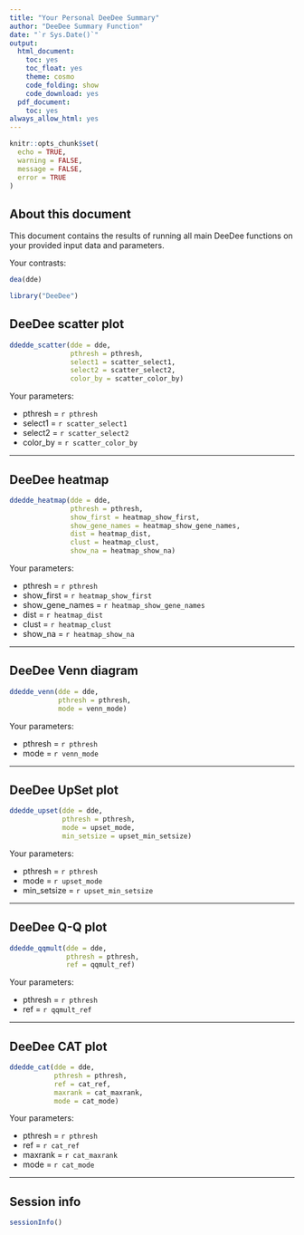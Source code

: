 ```yaml
---
title: "Your Personal DeeDee Summary"
author: "DeeDee Summary Function"
date: "`r Sys.Date()`"
output:
  html_document:
    toc: yes
    toc_float: yes
    theme: cosmo
    code_folding: show
    code_download: yes
  pdf_document:
    toc: yes
always_allow_html: yes
---
```


```r
knitr::opts_chunk$set(
  echo = TRUE,
  warning = FALSE,
  message = FALSE,
  error = TRUE
)
```

## About this document

This document contains the results of running all main DeeDee functions on your provided input data and parameters. 

Your contrasts:
```r
dea(dde)
```


```r
library("DeeDee")
```


## DeeDee scatter plot

```r
ddedde_scatter(dde = dde,
               pthresh = pthresh,
               select1 = scatter_select1,
               select2 = scatter_select2,
               color_by = scatter_color_by)
```

Your parameters: 

* pthresh = `r pthresh` 
* select1 = `r scatter_select1`
* select2 = `r scatter_select2`
* color_by = `r scatter_color_by`

***

## DeeDee heatmap

```r
ddedde_heatmap(dde = dde,
               pthresh = pthresh,
               show_first = heatmap_show_first,
               show_gene_names = heatmap_show_gene_names,
               dist = heatmap_dist,
               clust = heatmap_clust,
               show_na = heatmap_show_na)
```

Your parameters: 

* pthresh = `r pthresh` 
* show_first = `r heatmap_show_first`
* show_gene_names = `r heatmap_show_gene_names`
* dist = `r heatmap_dist`
* clust = `r heatmap_clust`
* show_na = `r heatmap_show_na`

***

## DeeDee Venn diagram

```r
ddedde_venn(dde = dde,
            pthresh = pthresh,
            mode = venn_mode)
```

Your parameters: 

* pthresh = `r pthresh` 
* mode = `r venn_mode`

***

## DeeDee UpSet plot

```r
ddedde_upset(dde = dde,
             pthresh = pthresh,
             mode = upset_mode,
             min_setsize = upset_min_setsize)
```

Your parameters: 

* pthresh = `r pthresh` 
* mode = `r upset_mode`
* min_setsize = `r upset_min_setsize`

***

## DeeDee Q-Q plot

```r
ddedde_qqmult(dde = dde,
              pthresh = pthresh,
              ref = qqmult_ref)
```

Your parameters: 

* pthresh = `r pthresh`
* ref = `r qqmult_ref` 

***

## DeeDee CAT plot

```r
ddedde_cat(dde = dde,
           pthresh = pthresh,
           ref = cat_ref,
           maxrank = cat_maxrank,
           mode = cat_mode)
```

Your parameters: 

* pthresh = `r pthresh` 
* ref = `r cat_ref`
* maxrank = `r cat_maxrank`
* mode = `r cat_mode`

***

## Session info {-}

```r
sessionInfo()
```
